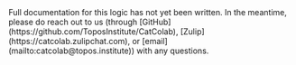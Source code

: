 
<Note>
  Full documentation for this logic has not yet been written.
  In the meantime, please do reach out to us (through [GitHub](https://github.com/ToposInstitute/CatColab), [Zulip](https://catcolab.zulipchat.com), or [email](mailto:catcolab@topos.institute)) with any questions.
</Note>
